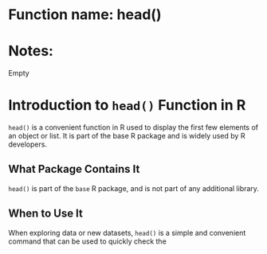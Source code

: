 # Function name: head()
# Notes:
Empty


# Introduction to `head()` Function in R

`head()` is a convenient function in R used to display the first few elements of an object or list. It is part of the base R package and is widely used by R developers.

## What Package Contains It

`head()` is part of the `base` R package, and is not part of any additional library. 

## When to Use It

When exploring data or new datasets, `head()` is a simple and convenient command that can be used to quickly check the